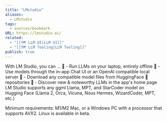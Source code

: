 ```yaml
---
title: "LMstudio"
aliases:
  - LMstudio
tags:
  - sources/bookmark
URL: https://lmstudio.ai/
related:
  - "[[🗺️ LLM UI|LLM UI]]"
  - "[[🗺️ LLM Tooling|LLM Tooling]]"
publish: true
---
```


With LM Studio, you can ...
🤖 - Run LLMs on your laptop, entirely offline
👾 - Use models through the in-app Chat UI or an OpenAI compatible local server
📂 - Download any compatible model files from HuggingFace 🤗 repositories
🔭 - Discover new & noteworthy LLMs in the app's home page
LM Studio supports any ggml Llama, MPT, and StarCoder model on Hugging Face (Llama 2, Orca, Vicuna, Nous Hermes, WizardCoder, MPT, etc.)

Minimum requirements: M1/M2 Mac, or a Windows PC with a processor that supports AVX2. Linux is available in beta.